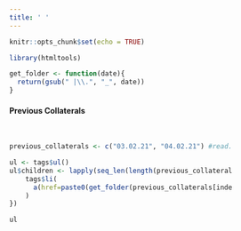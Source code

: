 ```yaml
---
title: ' '
---
```


```r
knitr::opts_chunk$set(echo = TRUE)
```

```r
library(htmltools)

get_folder <- function(date){
  return(gsub(" |\\.", "_", date))
}
```

<!-- Title -->
<h4 class="display-4"> Previous Collaterals </h4>

<br/>

<div class="container">
<div class="mx-auto" style="width: 400px;">
```r
previous_collaterals <- c("03.02.21", "04.02.21") #read.csv("previous_collaterals.csv", header=TRUE)

ul <- tags$ul()
ul$children <- lapply(seq_len(length(previous_collaterals)), function(index) {
    tags$li(
      a(href=paste0(get_folder(previous_collaterals[index]), "/index.html"), paste0("Previous Collateral ", previous_collaterals[index]))
    )
})

ul
```
</div>
</div>

